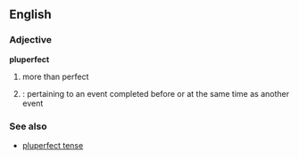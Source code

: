 ==English==

===Adjective===
'''pluperfect'''
# more than perfect
# {{grammar}}: pertaining to an event completed before or at the same time as another event

===See also===
*[[pluperfect tense]]